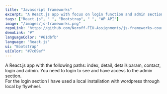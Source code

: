 ```yaml
---
title: "Javascript frameworks"
excerpt: "A React.js app with focus on login function and admin section."
tags: ["React.js", " ", "Bootstrap", " ", "WP API"]
image: "/images/js-frameworks.png"
repoLink: "https://github.com/Noroff-FEU-Assignments/js-frameworks-course-assignment-ineaw"
demoLink: "#"
languageColor: "#61dbfb"
language: "React.js"
ui: "Bootstrap"
uiColor: "#7c69ef"
---
```



A React.js app with the following paths: index, detail, detail/:param, contact, login and admin. You need to login to see and have access to the admin section. <br/> For the login section I have used a local installation with wordpress through local by flywheel.

